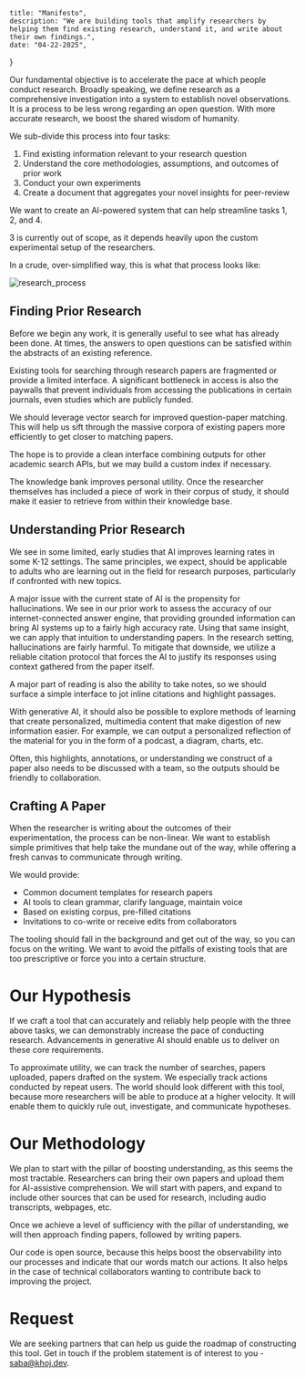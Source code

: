     title: "Manifesto",
    description: "We are building tools that amplify researchers by helping them find existing research, understand it, and write about their own findings.",
    date: "04-22-2025",
}

Our fundamental objective is to accelerate the pace at which people conduct research. Broadly speaking, we define research as a comprehensive investigation into a system to establish novel observations. It is a process to be less wrong regarding an open question. With more accurate research, we boost the shared wisdom of humanity.

We sub-divide this process into four tasks:
1. Find existing information relevant to your research question
2. Understand the core methodologies, assumptions, and outcomes of prior work
3. Conduct your own experiments
4. Create a document that aggregates your novel insights for peer-review

We want to create an AI-powered system that can help streamline tasks 1, 2, and 4.

3 is currently out of scope, as it depends heavily upon the custom experimental setup of the researchers.

In a crude, over-simplified way, this is what that process looks like:

![research_process](/research_process.png)

## Finding Prior Research

Before we begin any work, it is generally useful to see what has already been done. At times, the answers to open questions can be satisfied within the abstracts of an existing reference.

Existing tools for searching through research papers are fragmented or provide a limited interface. A significant bottleneck in access is also the paywalls that prevent individuals from accessing the publications in certain journals, even studies which are publicly funded.

We should leverage vector search for improved question-paper matching. This will help us sift through the massive corpora of existing papers more efficiently to get closer to matching papers.

The hope is to provide a clean interface combining outputs for other academic search APIs, but we may build a custom index if necessary.

The knowledge bank improves personal utility. Once the researcher themselves has included a piece of work in their corpus of study, it should make it easier to retrieve from within their knowledge base.

## Understanding Prior Research
We see in some limited, early studies that AI improves learning rates in some K-12 settings. The same principles, we expect, should be applicable to adults who are learning out in the field for research purposes, particularly if confronted with new topics.

A major issue with the current state of AI is the propensity for hallucinations. We see in our prior work to assess the accuracy of our internet-connected answer engine, that providing grounded information can bring AI systems up to a fairly high accuracy rate. Using that same insight, we can apply that intuition to understanding papers. In the research setting, hallucinations are fairly harmful. To mitigate that downside, we utilize a reliable citation protocol that forces the AI to justify its responses using context gathered from the paper itself.

A major part of reading is also the ability to take notes, so we should surface a simple interface to jot inline citations and highlight passages.

With generative AI, it should also be possible to explore methods of learning that create personalized, multimedia content that make digestion of new information easier. For example, we can output a personalized reflection of the material for you in the form of a podcast, a diagram, charts, etc.

Often, this highlights, annotations, or understanding we construct of a paper also needs to be discussed with a team, so the outputs should be friendly to collaboration.

## Crafting A Paper
When the researcher is writing about the outcomes of their experimentation, the process can be non-linear. We want to establish simple primitives that help take the mundane out of the way, while offering a fresh canvas to communicate through writing.

We would provide:
- Common document templates for research papers
- AI tools to clean grammar, clarify language, maintain voice
- Based on existing corpus, pre-filled citations
- Invitations to co-write or receive edits from collaborators

The tooling should fall in the background and get out of the way, so you can focus on the writing. We want to avoid the pitfalls of existing tools that are too prescriptive or force you into a certain structure.

# Our Hypothesis
If we craft a tool that can accurately and reliably help people with the three above tasks, we can demonstrably increase the pace of conducting research. Advancements in generative AI should enable us to deliver on these core requirements.

To approximate utility, we can track the number of searches, papers uploaded, papers drafted on the system. We especially track actions conducted by repeat users. The world should look different with this tool, because more researchers will be able to produce at a higher velocity. It will enable them to quickly rule out, investigate, and communicate hypotheses.

# Our Methodology
We plan to start with the pillar of boosting understanding, as this seems the most tractable. Researchers can bring their own papers and upload them for AI-assistive comprehension. We will start with papers, and expand to include other sources that can be used for research, including audio transcripts, webpages, etc.

Once we achieve a level of sufficiency with the pillar of understanding, we will then approach finding papers, followed by writing papers.

Our code is open source, because this helps boost the observability into our processes and indicate that our words match our actions. It also helps in the case of technical collaborators wanting to contribute back to improving the project.

# Request
We are seeking partners that can help us guide the roadmap of constructing this tool. Get in touch if the problem statement is of interest to you - [saba@khoj.dev](mailto:saba@khoj.dev).
